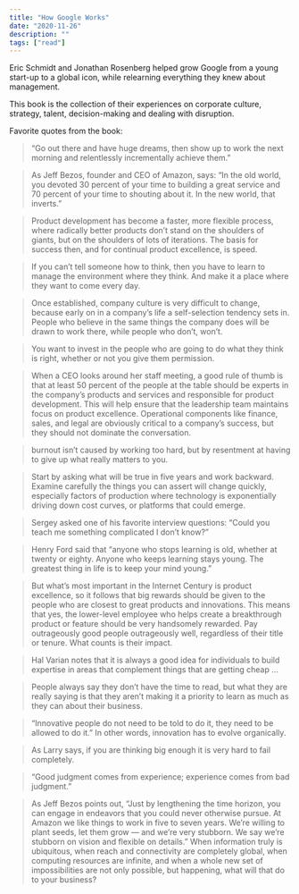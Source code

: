 ```yaml
---
title: "How Google Works"
date: "2020-11-26"
description: ""
tags: ["read"]
---
```


Eric Schmidt and Jonathan Rosenberg helped grow Google from a young start-up to a global icon, while relearning everything they knew about management.

This book is the collection of their experiences on corporate culture, strategy, talent, decision-making and dealing with disruption.

Favorite quotes from the book:

> “Go out there and have huge dreams, then show up to work the next morning and relentlessly incrementally achieve them.”

> As Jeff Bezos, founder and CEO of Amazon, says: “In the old world, you devoted 30 percent of your time to building a great service and 70 percent of your time to shouting about it. In the new world, that inverts.”

> Product development has become a faster, more flexible process, where radically better products don’t stand on the shoulders of giants, but on the shoulders of lots of iterations. The basis for success then, and for continual product excellence, is speed.

> If you can’t tell someone how to think, then you have to learn to manage the environment where they think. And make it a place where they want to come every day.

> Once established, company culture is very difficult to change, because early on in a company’s life a self-selection tendency sets in. People who believe in the same things the company does will be drawn to work there, while people who don’t, won’t.

> You want to invest in the people who are going to do what they think is right, whether or not you give them permission.

> When a CEO looks around her staff meeting, a good rule of thumb is that at least 50 percent of the people at the table should be experts in the company’s products and services and responsible for product development. This will help ensure that the leadership team maintains focus on product excellence. Operational components like finance, sales, and legal are obviously critical to a company’s success, but they should not dominate the conversation.

> burnout isn’t caused by working too hard, but by resentment at having to give up what really matters to you.

> Start by asking what will be true in five years and work backward. Examine carefully the things you can assert will change quickly, especially factors of production where technology is exponentially driving down cost curves, or platforms that could emerge.

> Sergey asked one of his favorite interview questions: “Could you teach me something complicated I don’t know?”

> Henry Ford said that “anyone who stops learning is old, whether at twenty or eighty. Anyone who keeps learning stays young. The greatest thing in life is to keep your mind young.”

> But what’s most important in the Internet Century is product excellence, so it follows that big rewards should be given to the people who are closest to great products and innovations. This means that yes, the lower-level employee who helps create a breakthrough product or feature should be very handsomely rewarded. Pay outrageously good people outrageously well, regardless of their title or tenure. What counts is their impact.

> Hal Varian notes that it is always a good idea for individuals to build expertise in areas that complement things that are getting cheap ...

> People always say they don’t have the time to read, but what they are really saying is that they aren’t making it a priority to learn as much as they can about their business.

> “Innovative people do not need to be told to do it, they need to be allowed to do it.” In other words, innovation has to evolve organically.

> As Larry says, if you are thinking big enough it is very hard to fail completely.

> “Good judgment comes from experience; experience comes from bad judgment.”

> As Jeff Bezos points out, “Just by lengthening the time horizon, you can engage in endeavors that you could never otherwise pursue. At Amazon we like things to work in five to seven years. We’re willing to plant seeds, let them grow — and we’re very stubborn. We say we’re stubborn on vision and flexible on details.” When information truly is ubiquitous, when reach and connectivity are completely global, when computing resources are infinite, and when a whole new set of impossibilities are not only possible, but happening, what will that do to your business?
